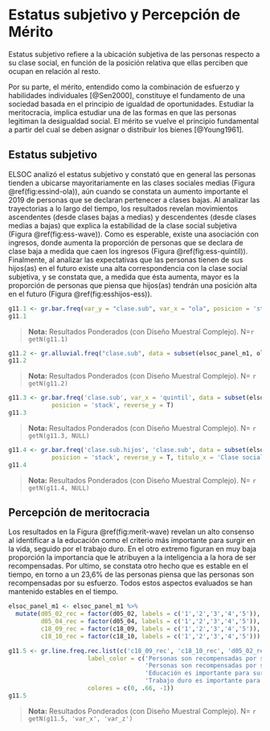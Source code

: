 # Estatus subjetivo y Percepción de Mérito

Estatus subjetivo refiere a la ubicación subjetiva de las personas respecto a su clase social, en función de la posición relativa que ellas perciben que ocupan en relación al resto. 

Por su parte, el mérito, entendido como la combinación de esfuerzo y habilidades individuales [@Sen2000], constituye el fundamento de una sociedad basada en el principio de igualdad de oportunidades. Estudiar la meritocracia, implica estudiar una de las formas en que las personas legitiman la desigualdad social. El mérito se vuelve el principio fundamental a partir del cual se deben asignar o distribuir los bienes [@Young1961].


## Estatus subjetivo

ELSOC analizó el estatus subjetivo y constató que en general las personas tienden a ubicarse mayoritariamente en las clases sociales medias (Figura \@ref(fig:essind-ola)), aún cuando se constata un aumento importante el 2019 de personas que se declaran pertenecer a clases bajas. Al analizar las trayectorias a lo largo del tiempo, los resultados revelan movimientos ascendentes (desde clases bajas a medias) y descendentes (desde clases medias a bajas) que explica la estabilidad de la clase social subjetiva (Figura \@ref(fig:ess-wave)). Como es esperable, existe una asociación con ingresos, donde aumenta la proporción de personas que se declara de clase baja a medida que caen los ingresos (Figura \@ref(fig:ess-quintil)). Finalmente, al analizar las expectativas que las personas tienen de sus hijos(as) en el futuro existe una alta correspondencia con la clase social subjetiva, y se constata que, a medida que ésta aumenta, mayor es la proporción de personas que piensa que hijos(as) tendrán una posición alta en el futuro (Figura \@ref(fig:esshijos-ess)).


<!-- ### 11.1 En nuestra sociedad, hay grupos que tienden a ubicarse en los niveles más altos y grupos que tienden a ubicarse en los niveles más bajos de la sociedad ¿Dónde se ubicaría usted?, según ola de estudio. -->
```r
g11.1 <- gr.bar.freq(var_y = "clase.sub", var_x = "ola", posicion = 'stack', reverse_y = T)
g11.1
```
>**Nota:** Resultados Ponderados (con Diseño Muestral Complejo). N=`r getN(g11.1)` 

<!-- ### 11.2 Cambios de Clase social subjetiva entre 2016 y 2019 -->
```r
g11.2 <- gr.alluvial.freq("clase.sub", data = subset(elsoc_panel_m1, ola == 2016 | ola == 2019), reverse_y=T)
g11.2
```

>**Nota:** Resultados Ponderados (con Diseño Muestral Complejo). N= `r getN(g11.2)` 

<!-- ### 11.3 Clase social subjetiva, según quintiles de ingreso (2019) -->
```r
g11.3 <- gr.bar.freq('clase.sub', var_x = 'quintil', data = subset(elsoc_panel, ola == 2019),
            posicion = 'stack', reverse_y = T)
g11.3
```

>**Nota:** Resultados Ponderados (con Diseño Muestral Complejo). N= `r getN(g11.3, NULL)`

<!-- ### 11.4  Si usted tiene actualmente hijos o si los tuviera en el futuro, ¿dónde cree usted que se ubicarían ellos?, según Clase social subjetiva (2019) -->
```r
g11.4 <- gr.bar.freq('clase.sub.hijos', 'clase.sub', data = subset(elsoc_panel, ola == 2019),
            posicion = 'stack', reverse_y = T, titulo_x = 'Clase social subjetiva propia')
g11.4
```

>**Nota:** Resultados Ponderados (con Diseño Muestral Complejo). N= `r getN(g11.4, NULL)` 


## Percepción de meritocracia


Los resultados en la Figura \@ref(fig:merit-wave) revelan un alto consenso al identificar a la educación como el criterio más importante para surgir en la vida, seguido por el trabajo duro. En el otro extremo figuran en muy baja proporción la importancia que le atribuyen a la inteligencia a la hora de ser recompensadas. Por ultimo, se constata otro hecho que es estable en el tiempo, en torno a un 23,6% de las personas piensa que las personas son recompensadas por su esfuerzo. Todos estos aspectos evaluados se han mantenido estables en el tiempo.


<!-- ### 11.5  Percepción de importancia y recompensas del mérito, según ola de estudio. Porcentaje de Respuestas "De acuerdo" y ”Totalmente de acuerdo".  -->
```r
elsoc_panel_m1 <- elsoc_panel_m1 %>%
  mutate(d05_02_rec = factor(d05_02, labels = c('1','2','3','4','5')),
         d05_04_rec = factor(d05_04, labels = c('1','2','3','4','5')),
         c18_09_rec = factor(c18_09, labels = c('1','2','3','4','5')),
         c18_10_rec = factor(c18_10, labels = c('1','2','3','4','5')))

g11.5 <- gr.line.freq.rec.list(c('c18_09_rec', 'c18_10_rec', 'd05_02_rec', 'd05_04_rec'), 'ola', data = elsoc_panel_m1, 
                      label_color = c('Personas son recompensadas por su esfuerzo', 
                                      'Personas son recompensadas por su inteligencia',
                                      'Educación es importante para surgir en la vida',
                                      'Trabajo duro es importante para surgir en la vida'),
                      colores = c(0, .66, -1))
g11.5

```

>**Nota:** Resultados Ponderados (con Diseño Muestral Complejo). N= `r getN(g11.5, 'var_x', 'var_z')` 